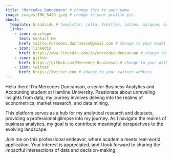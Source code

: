```yaml
---
title: "Mercedes Duncanson" # change this to your name
image: images/IMG_5429.jpeg # change to your profile pic
about:
  template: broadside # templates: jolla, trestles, solana, marquee, broadside
  links: 
    - icon: envelope
      text: Contact Me
      href: mailto:mercedes.duncanson@gmail.com # change to your email
    - icon: linkedin
      href: https://www.linkedin.com/in/mercedes-duncanson # change to your linkedin address
    - icon: github
      href: https://github.com/Mercedes-Duncanson # change to your github address
    - icon: twitter
      href: https://twitter.com # change to your twitter address
---
```


Hello there! I'm Mercedes Duncanson, a senior Business Analytics and Accounting student at Hamline University. Passionate about unraveling insights from data, my journey involves delving into the realms of econometrics, market research, and data mining.

This platform serves as a hub for my analytical research and datasets, providing a professional glimpse into my journey. As I navigate the realms of business analytics, my goal is to contribute meaningful perspectives to the evolving landscape.

Join me on this professional endeavor, where academia meets real-world application. Your interest is appreciated, and I look forward to sharing the impactful intersections of data and decision-making.
